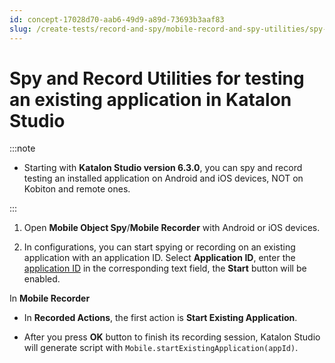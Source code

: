 ```yaml
---
id: concept-17028d70-aab6-49d9-a89d-73693b3aaf83
slug: /create-tests/record-and-spy/mobile-record-and-spy-utilities/spy-and-record-utilities-for-testing-an-existing-application-in-katalon-studio
---
```


# Spy and Record Utilities for testing an existing application in Katalon Studio


:::note

-   Starting with **Katalon Studio version 6.3.0**, you can spy and record testing an installed application on Android and iOS devices, NOT on Kobiton and remote ones.

:::

1.  Open **Mobile Object Spy**/**Mobile Recorder** with Android or iOS devices.

2.  In configurations, you can start spying or recording on an existing application with an application ID. Select **Application ID**, enter the [application ID](/create-tests/keywords/keyword-description-in-katalon-studio/mobile-keywords/mobile-start-existing-application) in the corresponding text field, the **Start** button will be enabled.


In **Mobile Recorder**

-   In **Recorded Actions**, the first action is **Start Existing Application**.

-   After you press **OK** button to finish its recording session, Katalon Studio will generate script with <code>Mobile.startExistingApplication(appId)</code>.